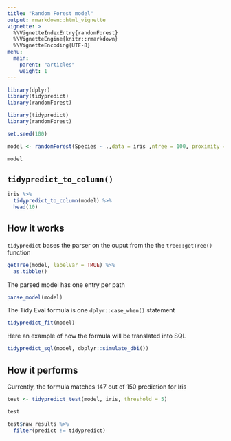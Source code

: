```yaml
---
title: "Random Forest model"
output: rmarkdown::html_vignette
vignette: >
  %\VignetteIndexEntry{randomForest}
  %\VignetteEngine{knitr::rmarkdown}
  %\VignetteEncoding{UTF-8}
menu:
  main:
    parent: "articles"
    weight: 1
---
```


```r
library(dplyr)
library(tidypredict)
library(randomForest)
```

```r
library(tidypredict)
library(randomForest)

set.seed(100)

model <- randomForest(Species ~ .,data = iris ,ntree = 100, proximity = TRUE)

model
```

## `tidypredict_to_column()`

```r
iris %>%
  tidypredict_to_column(model) %>%
  head(10)
```

## How it works

`tidypredict` bases the parser on the ouput from the the `tree::getTree()` function
```r
getTree(model, labelVar = TRUE) %>% 
  as.tibble() 
```

The parsed model has one entry per path 
```r
parse_model(model)
```

The Tidy Eval formula is one `dplyr::case_when()` statement
```r
tidypredict_fit(model)
```

Here an example of how the formula will be translated into SQL
```r
tidypredict_sql(model, dbplyr::simulate_dbi())
```

## How it performs

Currently, the formula matches 147 out of 150 prediction for Iris
```r
test <- tidypredict_test(model, iris, threshold = 5)

test

test$raw_results %>%
  filter(predict != tidypredict)
```